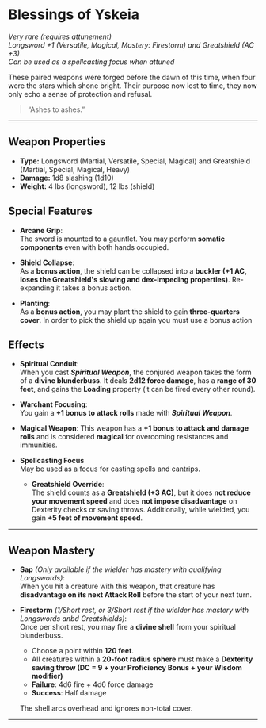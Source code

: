 # Blessings of Yskeia

_Very rare (requires attunement)_  
_Longsword +1 (Versatile, Magical, Mastery: Firestorm) and Greatshield (AC +3)_  
_Can be used as a spellcasting focus when attuned_

These paired weapons were forged before the dawn of this time, when four were the stars which shone bright. Their purpose now lost to time, they now only echo a sense of protection and refusal.

> “Ashes to ashes.”

---

## Weapon Properties

- **Type:** Longsword (Martial, Versatile, Special, Magical) and Greatshield (Martial, Special, Magical, Heavy)
- **Damage:** 1d8 slashing (1d10)
- **Weight:** 4 lbs (longsword), 12 lbs (shield)

## Special Features

- **Arcane Grip**:  
  The sword is mounted to a gauntlet. You may perform **somatic components** even with both hands occupied.

- **Shield Collapse**:  
  As a **bonus action**, the shield can be collapsed into a **buckler (+1 AC, loses the Greatshield's slowing and dex-impeding properties)**. Re-expanding it takes a bonus action.

- **Planting**:  
  As a **bonus action**, you may plant the shield to gain **three-quarters cover**. In order to pick the shield up again you must use a bonus action

## Effects

- **Spiritual Conduit**:  
  When you cast **_Spiritual Weapon_**, the conjured weapon takes the form of a **divine blunderbuss**. It deals **2d12 force damage**, has a **range of 30 feet**, and gains the **Loading** property (it can be fired every other round).

- **Warchant Focusing**:  
  You gain a **+1 bonus to attack rolls** made with **_Spiritual Weapon_**.

- **Magical Weapon**: This weapon has a **+1 bonus to attack and damage rolls** and is considered **magical** for overcoming resistances and immunities.

- **Spellcasting Focus**  
  May be used as a focus for casting spells and cantrips.

  - **Greatshield Override**:  
    The shield counts as a **Greatshield (+3 AC)**, but it does **not reduce your movement speed** and does **not impose disadvantage** on Dexterity checks or saving throws. Additionally, while wielded, you gain **+5 feet of movement speed**.

---

## Weapon Mastery

- **Sap** _(Only available if the wielder has mastery with qualifying Longswords)_:  
  When you hit a creature with this weapon, that creature has **disadvantage on its next Attack Roll** before the start of your next turn.

- **Firestorm** _(1/Short rest, or 3/Short rest if the wielder has mastery with Longswords anbd Greatshields)_:  
  Once per short rest, you may fire a **divine shell** from your spiritual blunderbuss.

  - Choose a point within **120 feet**.
  - All creatures within a **20-foot radius sphere** must make a **Dexterity saving throw (DC = 9 + your Proficiency Bonus + your Wisdom modifier)**
  - **Failure**: 4d6 fire + 4d6 force damage
  - **Success**: Half damage

  The shell arcs overhead and ignores non-total cover.

---
